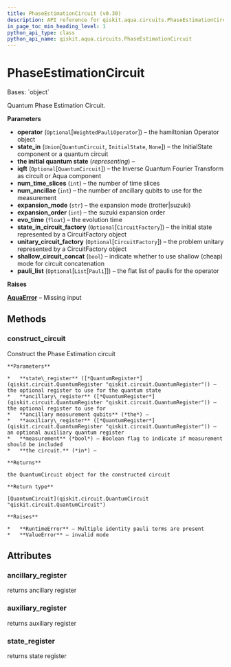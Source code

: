 ```yaml
---
title: PhaseEstimationCircuit (v0.30)
description: API reference for qiskit.aqua.circuits.PhaseEstimationCircuit in qiskit v0.30
in_page_toc_min_heading_level: 1
python_api_type: class
python_api_name: qiskit.aqua.circuits.PhaseEstimationCircuit
---
```


# PhaseEstimationCircuit

<Class id="qiskit.aqua.circuits.PhaseEstimationCircuit" isDedicatedPage={true} github="https://github.com/qiskit-community/qiskit-aqua/tree/stable/0.9/qiskit/aqua/circuits/phase_estimation_circuit.py" signature="PhaseEstimationCircuit(operator=None, state_in=None, iqft=None, num_time_slices=1, num_ancillae=1, expansion_mode='trotter', expansion_order=1, evo_time=6.283185307179586, state_in_circuit_factory=None, unitary_circuit_factory=None, shallow_circuit_concat=False, pauli_list=None)" modifiers="class">
  Bases: `object`

  Quantum Phase Estimation Circuit.

  **Parameters**

  *   **operator** (`Optional`\[`WeightedPauliOperator`]) – the hamiltonian Operator object
  *   **state\_in** (`Union`\[`QuantumCircuit`, `InitialState`, `None`]) – the InitialState component or a quantum circuit
  *   **the initial quantum state** (*representing*) –
  *   **iqft** (`Optional`\[`QuantumCircuit`]) – the Inverse Quantum Fourier Transform as circuit or Aqua component
  *   **num\_time\_slices** (`int`) – the number of time slices
  *   **num\_ancillae** (`int`) – the number of ancillary qubits to use for the measurement
  *   **expansion\_mode** (`str`) – the expansion mode (trotter|suzuki)
  *   **expansion\_order** (`int`) – the suzuki expansion order
  *   **evo\_time** (`float`) – the evolution time
  *   **state\_in\_circuit\_factory** (`Optional`\[`CircuitFactory`]) – the initial state represented by a CircuitFactory object
  *   **unitary\_circuit\_factory** (`Optional`\[`CircuitFactory`]) – the problem unitary represented by a CircuitFactory object
  *   **shallow\_circuit\_concat** (`bool`) – indicate whether to use shallow (cheap) mode for circuit concatenation
  *   **pauli\_list** (`Optional`\[`List`\[`Pauli`]]) – the flat list of paulis for the operator

  **Raises**

  [**AquaError**](qiskit.aqua.AquaError "qiskit.aqua.AquaError") – Missing input

  ## Methods

  <span id="qiskit-aqua-circuits-phaseestimationcircuit-construct-circuit" />

  ### construct\_circuit

  <Function id="qiskit.aqua.circuits.PhaseEstimationCircuit.construct_circuit" signature="PhaseEstimationCircuit.construct_circuit(state_register=None, ancillary_register=None, auxiliary_register=None, measurement=False)">
    Construct the Phase Estimation circuit

    **Parameters**

    *   **state\_register** ([*QuantumRegister*](qiskit.circuit.QuantumRegister "qiskit.circuit.QuantumRegister")) – the optional register to use for the quantum state
    *   **ancillary\_register** ([*QuantumRegister*](qiskit.circuit.QuantumRegister "qiskit.circuit.QuantumRegister")) – the optional register to use for
    *   **ancillary measurement qubits** (*the*) –
    *   **auxiliary\_register** ([*QuantumRegister*](qiskit.circuit.QuantumRegister "qiskit.circuit.QuantumRegister")) – an optional auxiliary quantum register
    *   **measurement** (*bool*) – Boolean flag to indicate if measurement should be included
    *   **the circuit.** (*in*) –

    **Returns**

    the QuantumCircuit object for the constructed circuit

    **Return type**

    [QuantumCircuit](qiskit.circuit.QuantumCircuit "qiskit.circuit.QuantumCircuit")

    **Raises**

    *   **RuntimeError** – Multiple identity pauli terms are present
    *   **ValueError** – invalid mode
  </Function>

  ## Attributes

  ### ancillary\_register

  <Attribute id="qiskit.aqua.circuits.PhaseEstimationCircuit.ancillary_register">
    returns ancillary register
  </Attribute>

  ### auxiliary\_register

  <Attribute id="qiskit.aqua.circuits.PhaseEstimationCircuit.auxiliary_register">
    returns auxiliary register
  </Attribute>

  ### state\_register

  <Attribute id="qiskit.aqua.circuits.PhaseEstimationCircuit.state_register">
    returns state register
  </Attribute>
</Class>

